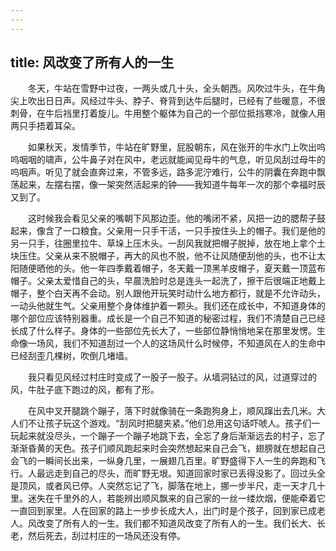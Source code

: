 ```yaml
---
---
---
```

title: 风改变了所有人的一生
---




　　冬天，牛站在雪野中过夜，一两头或几十头，全头朝西。风吹过牛头，在牛角尖上吹出日日声。风经过牛头、脖子、脊背到达牛后腿时，已经有了些暖意，不很刺骨，在牛后裆里打着旋儿。牛用整个躯体为自己的一个部位抵挡寒冷，就像人用两只手捂着耳朵。

　　如果秋天，发情季节，牛站在旷野里，屁股朝东，风在张开的牛水门上吹出呜呜咽咽的啸声，公牛鼻子对在风中，老远就能闻见母牛的气息，听见风刮过母牛的呜咽声。听见了就会直奔过来，不管多远，路多泥泞难行，公牛的阴囊在奔跑中飘荡起来，左摆右摆，像一架突然活起来的钟——我知道牛每年一次的那个幸福时辰又到了。

　　这时候我会看见父亲的嘴朝下风那边歪。他的嘴闭不紧，风把一边的腮帮子鼓起来，像含了一口粮食。父亲用一只手干活，一只手按住头上的帽子。我们是他的另一只手，往圈里拉牛、草垛上压木头。一刮风我就把帽子脱掉，放在地上拿个土块压住。父亲从来不脱帽子，再大的风也不脱，他不让风随便刮他的头，也不让太阳随便晒他的头。他一年四季戴着帽子，冬天戴一顶黑羊皮帽子，夏天戴一顶蓝布帽子。父亲太爱惜自己的头，早晨洗脸时总是连头一起洗了，擦干后很端正地戴上帽子，整个白天再不会动。别人跟他开玩笑时动什么地方都行，就是不允许动头，一动头他就生气。父亲用整个身体维护着一颗头。我们还在成长中，不知道身体的哪个部位应该特别器重。成长是一个自己不知道的秘密过程，我们不清楚自己已经长成了什么样子。身体的一些部位先长大了，一些部位静悄悄地呆在那里发愣。生命像一场风，我们不知道刮过一个人的这场风什么时候停，不知道风在人的生命中已经刮歪几棵树，吹倒几堵墙。

　　我只看见风经过村庄时变成了一股子一股子。从墙洞钻过的风，过道穿过的风，牛肚子底下跑过的风，都有了形。

　　在风中叉开腿跳个蹦子，落下时就像骑在一条跑狗身上，顺风蹿出去几米。大人们不让孩子玩这个游戏。“刮风时把腿夹紧。”他们总用这句话吓唬人。孩子们一玩起来就没尽头，一个蹦子一个蹦子地跳下去，全忘了身后渐渐远去的村子，忘了渐渐昏黄的天色。孩子们顺风跑起来时会突然想起来自己会飞，翅膀就在想起自己会飞的一瞬间长出来，一纵身几里，一展翅几百里。旷野盛得下人一生的奔跑和飞行。人最远走到自己的尽头，而旷野无垠。知道回家时家已丢得没影了。回过头全是顶风，或者风已停。人突然忘记了飞，脚落在地上，挪一步半尺，走一天才几十里。迷失在千里外的人，若能辨出顺风飘来的自己家的一丝一缕炊烟，便能牵着它一直回到家里。人在回家的路上一步步长成大人，出门时是个孩子，回到家已成老人。风改变了所有人的一生。我们都不知道风改变了所有人的一生。我们长大、长老，然后死去，刮过村庄的一场风还没有停。